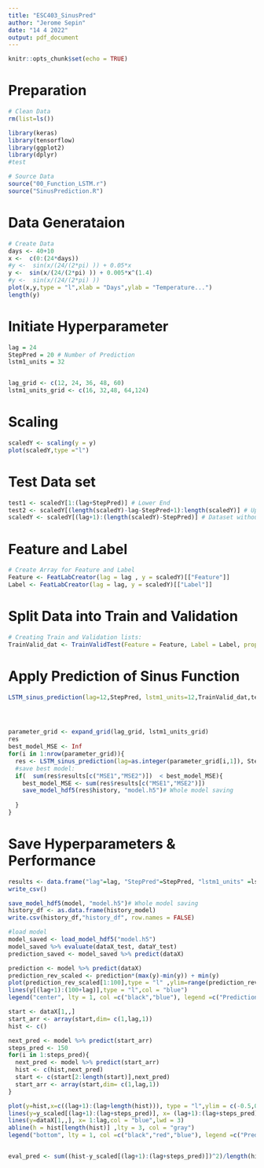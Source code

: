 ```yaml
---
title: "ESC403_SinusPred"
author: "Jerome Sepin"
date: "14 4 2022"
output: pdf_document
---
```


```r
knitr::opts_chunk$set(echo = TRUE)
```


# Preparation
```r

# Clean Data
rm(list=ls())

library(keras)
library(tensorflow)
library(ggplot2)
library(dplyr)
#test

# Source Data
source("00_Function_LSTM.r")
source("SinusPrediction.R")

```


# Data Generataion
```r
# Create Data
days <- 40+10
x <-  c(0:(24*days))
#y <-  sin(x/(24/(2*pi) )) + 0.05*x
y <-  sin(x/(24/(2*pi) )) + 0.005*x^(1.4)
#y <-  sin(x/(24/(2*pi) )) 
plot(x,y,type = "l",xlab = "Days",ylab = "Temperature...")
length(y)
```

# Initiate Hyperparameter
```r
lag = 24
StepPred = 20 # Number of Prediction
lstm1_units = 32 


lag_grid <- c(12, 24, 36, 48, 60)
lstm1_units_grid <- c(16, 32,48, 64,124)
```

# Scaling
```r
scaledY <- scaling(y = y)
plot(scaledY,type ="l")
```

# Test Data set
```r
test1 <- scaledY[1:(lag+StepPred)] # Lower End
test2 <- scaledY[(length(scaledY)-lag-StepPred+1):length(scaledY)] # Upper End
scaledY <- scaledY[(lag+1):(length(scaledY)-StepPred)] # Dataset without Test Data
```

# Feature and Label
```r

# Create Array for Feature and Label
Feature <- FeatLabCreator(lag = lag , y = scaledY)[["Feature"]]
Label <- FeatLabCreator(lag = lag, y = scaledY)[["Label"]]

```

# Split Data into Train and Validation
```r

# Creating Train and Validation lists:
TrainValid_dat <- TrainValidTest(Feature = Feature, Label = Label, proportion = 0.8)

```


# Apply Prediction of Sinus Function
```r

LSTM_sinus_prediction(lag=12,StepPred, lstm1_units=12,TrainValid_dat,test1,test2)




parameter_grid <- expand_grid(lag_grid, lstm1_units_grid)
res
best_model_MSE <- Inf
for(i in 1:nrow(parameter_grid)){
  res <- LSTM_sinus_prediction(lag=as.integer(parameter_grid[i,1]), StepPred,lstm1_units=as.integer(parameter_grid[i,2]),TrainValid_dat,test1,test2,epochs = 5 )
  #save best model:
  if(  sum(res$results[c("MSE1","MSE2")])  < best_model_MSE){
    best_model_MSE <- sum(res$results[c("MSE1","MSE2")]) 
    save_model_hdf5(res$history, "model.h5")# Whole model saving
    
  }
}

```




# Save Hyperparameters & Performance

```r
results <- data.frame("lag"=lag, "StepPred"=StepPred, "lstm1_units" =lstm1_units, "MSE1"=mse1,"MSE2"=mse2)
write_csv()
```





```r
save_model_hdf5(model, "model.h5")# Whole model saving
history_df <- as.data.frame(history_model)
write.csv(history_df,"history_df", row.names = FALSE)

#load model
model_saved <- load_model_hdf5("model.h5")
model_saved %>% evaluate(dataX_test, dataY_test)
prediction_saved <- model_saved %>% predict(dataX)
```


```r
prediction <- model %>% predict(dataX)
prediction_rev_scaled <- prediction*(max(y)-min(y)) + min(y)
plot(prediction_rev_scaled[1:100],type = "l" ,ylim=range(prediction_rev_scaled[1:100], y[(lag+1):(100+lag)]))
lines(y[(lag+1):(100+lag)],type = "l",col = "blue")
legend("center", lty = 1, col =c("black","blue"), legend =c("Prediction", "True"))
```

```r
start <- dataX[1,,]
start_arr <- array(start,dim= c(1,lag,1))
hist <- c()

next_pred <- model %>% predict(start_arr)
steps_pred <- 150
for(i in 1:steps_pred){
  next_pred <- model %>% predict(start_arr)
  hist <- c(hist,next_pred)
  start <- c(start[2:length(start)],next_pred)
  start_arr <- array(start,dim= c(1,lag,1))
}

plot(y=hist,x=c((lag+1):(lag+length(hist))), type = "l",ylim = c(-0.5,0.5), xlim = c(1,(lag+steps_pred)))
lines(y=y_scaled[(lag+1):(lag+steps_pred)], x= (lag+1):(lag+steps_pred),col = "red")
lines(y=dataX[1,,], x= 1:lag,col = "blue",lwd = 3)
abline(h = hist[length(hist)] ,lty = 3, col = "gray")
legend("bottom", lty = 1, col =c("black","red","blue"), legend =c("Prediction", "True","Start"))


eval_pred <- sum((hist-y_scaled[(lag+1):(lag+steps_pred)])^2)/length(hist)
```


```r

```


